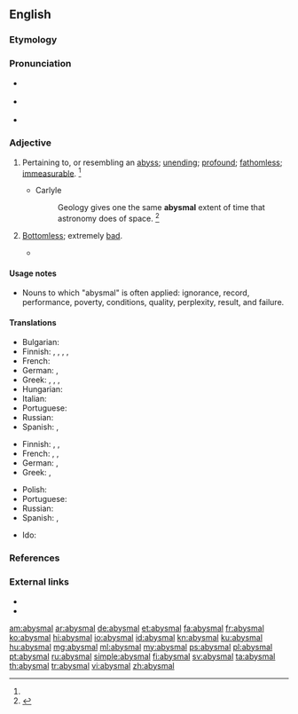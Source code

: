 ==English==

===Etymology===
{{suffix|abysm|al|lang=en}}

===Pronunciation===
* {{a|RP}} {{IPA|/əˈbɪz.ml̩/|lang=en}}
* {{a|US}} {{IPA|/əˈbɪz.ml̩/|lang=en}}
* {{rhymes|ɪsməl|lang=en}}

===Adjective===
{{en-adj}}

# {{context|now|rare|lang=en}} Pertaining to, or resembling an [[abyss]]; [[unending]]; [[profound]]; [[fathomless]]; [[immeasurable]]. {{defdate|First attested in the mid 17<sup>th</sup> century.}}<ref name=SOED/>
#* Carlyle
#*: Geology gives one the same '''abysmal''' extent of time that astronomy does of space. {{defdate|First attested in the early 19<sup>th</sup> century.}}<ref name=SOED>{{R:SOED5|page=11}}</ref>
# {{context|figurative|colloquial|lang=en}} [[bottomless|Bottomless]]; extremely [[bad]].
#* {{quote-news|year=2012
|date=June 9
|author=Owen Phillips
|title=Euro 2012: Netherlands 0-1 Denmark
|work=BBC Sport
|url=http://www.bbc.co.uk/sport/0/football/18138777
|page=
|passage=Robben curled an effort against the foot of the post from the edge of the box after being gifted the ball by an '''abysmal''' clearance from keeper Stephan Andersen.}}

====Usage notes====
* Nouns to which "abysmal" is often applied: ignorance, record, performance, poverty, conditions, quality, perplexity, result, and failure.

====Translations====
{{trans-top|pertaining to, or resembling an abyss; bottomless; unending; profound}}
* Bulgarian: {{t+|bg|бездънен}}
* Finnish: {{t|fi|pohjaton}}, {{t+|fi|äärimmäinen}}, {{t+|fi|surkea}}, {{t+|fi|toivoton}}, {{t+|fi|kelvoton}}
* French: {{t+|fr|abyssal|m}}
* German: {{t|de|abgründig}}, {{t|de|abgrundtief}}
* Greek: {{t+|el|αβυσσαλέος|m|tr=avyssaléos|sc=Grek}}, {{t+|el|απύθμενος|m|tr=apýthmenos|sc=Grek}}, {{t|el|απειροβαθής|m|tr=apeirovathís|sc=Grek}}, {{t+|el|άπατος|m|tr=ápatos|sc=Grek}}
* Hungarian: {{t+|hu|feneketlen}}
* Italian: {{t+|it|abissale}}
* Portuguese: {{t|pt|abismal}}
* Russian: {{t+|ru|бездонный|tr=bezdónnyj}}
* Spanish: {{t+|es|abismal}}, {{t|es|insondable}}
{{trans-mid}}
{{trans-bottom}}

{{trans-top|extremely bad}}
* Finnish: {{t|fi|hirvittävä}}, {{t|fi|kammottava}}, {{t+|fi|kauhea}}
* French: {{t+|fr|épouvantable|m|f}}, {{t+|fr|terrible|m|f}}, {{t+|fr|exécrable|m|f}}
* German: {{t+|de|erbärmlich}}, {{t+|de|jämmerlich}}
* Greek: {{t+|el|ανεκδιήγητος|m|tr=anekdiígitos|sc=Grek}}, {{t+|el|απερίγραπτος|m|tr=aperígraptos|sc=Grek}}
{{trans-mid}}
* Polish: {{t+|pl|beznadziejny}}
* Portuguese: {{t|pt|abismal}}
* Russian: {{t+|ru|отвратительный|tr=otvratítelʹnyj}}
* Spanish: {{t+|es|atroz}}, {{t|es|desastroso}}
{{trans-bottom}}

{{checktrans-top}}
* Ido: {{t-check|io|abismala}}
{{trans-bottom}}

===References===
<references/>

===External links===
* {{R:Webster 1913}}
* {{R:Century 1911}}

[[am:abysmal]]
[[ar:abysmal]]
[[de:abysmal]]
[[et:abysmal]]
[[fa:abysmal]]
[[fr:abysmal]]
[[ko:abysmal]]
[[hi:abysmal]]
[[io:abysmal]]
[[id:abysmal]]
[[kn:abysmal]]
[[ku:abysmal]]
[[hu:abysmal]]
[[mg:abysmal]]
[[ml:abysmal]]
[[my:abysmal]]
[[ps:abysmal]]
[[pl:abysmal]]
[[pt:abysmal]]
[[ru:abysmal]]
[[simple:abysmal]]
[[fi:abysmal]]
[[sv:abysmal]]
[[ta:abysmal]]
[[th:abysmal]]
[[tr:abysmal]]
[[vi:abysmal]]
[[zh:abysmal]]